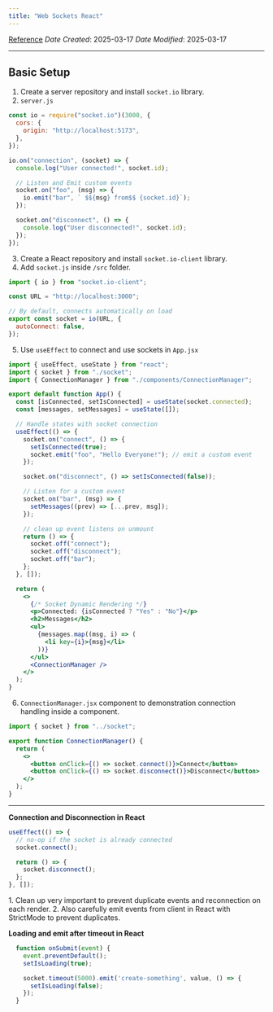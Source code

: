 ```yaml
---
title: "Web Sockets React"
---
```



[Reference](https://socket.io/how-to/use-with-react)
*Date Created*: 2025-03-17
*Date Modified*: 2025-03-17

---
## Basic Setup

1. Create a server repository and install `socket.io` library.
2. `server.js`
```js
const io = require("socket.io")(3000, {
  cors: {
    origin: "http://localhost:5173",
  },
});

io.on("connection", (socket) => {
  console.log("User connected!", socket.id);

  // Listen and Emit custom events
  socket.on("foo", (msg) => {
    io.emit("bar", ` $${msg} from$$ {socket.id}`);
  });

  socket.on("disconnect", () => {
    console.log("User disconnected!", socket.id);
  });
});
```

3. Create a React repository and install `socket.io-client` library.
4. Add `socket.js` inside `/src` folder.
```js
import { io } from "socket.io-client";

const URL = "http://localhost:3000";

// By default, connects automatically on load
export const socket = io(URL, {
  autoConnect: false,
});
```

5. Use `useEffect` to connect and use sockets in `App.jsx`
```jsx
import { useEffect, useState } from "react";
import { socket } from "./socket";
import { ConnectionManager } from "./components/ConnectionManager";

export default function App() {
  const [isConnected, setIsConnected] = useState(socket.connected);
  const [messages, setMessages] = useState([]);

  // Handle states with socket connection
  useEffect(() => {
    socket.on("connect", () => {
      setIsConnected(true);
      socket.emit("foo", "Hello Everyone!"); // emit a custom event
    });

    socket.on("disconnect", () => setIsConnected(false));

    // Listen for a custom event
    socket.on("bar", (msg) => {
      setMessages((prev) => [...prev, msg]);
    });

    // clean up event listens on unmount
    return () => {
      socket.off("connect");
      socket.off("disconnect");
      socket.off("bar");
    };
  }, []);

  return (
    <>
      {/* Socket Dynamic Rendering */}
      <p>Connected: {isConnected ? "Yes" : "No"}</p>
      <h2>Messages</h2>
      <ul>
        {messages.map((msg, i) => (
          <li key={i}>{msg}</li>
        ))}
      </ul>
      <ConnectionManager />
    </>
  );
}
```

6. `ConnectionManager.jsx` component to demonstration connection handling inside a component.
```jsx
import { socket } from "../socket";

export function ConnectionManager() {
  return (
    <>
      <button onClick={() => socket.connect()}>Connect</button>
      <button onClick={() => socket.disconnect()}>Disconnect</button>
    </>
  );
}
```

---

**Connection and Disconnection in React**

```jsx
useEffect(() => {
  // no-op if the socket is already connected
  socket.connect();

  return () => {
    socket.disconnect();
  };
}, []);
```

<Callout type="info">
1. Clean up very important to prevent duplicate events and reconnection on each render.
2. Also carefully emit events from client in React with StrictMode to prevent duplicates.
</Callout>

**Loading and emit after timeout in React**

```jsx
  function onSubmit(event) {
    event.preventDefault();
    setIsLoading(true);

    socket.timeout(5000).emit('create-something', value, () => {
      setIsLoading(false);
    });
  }
```

